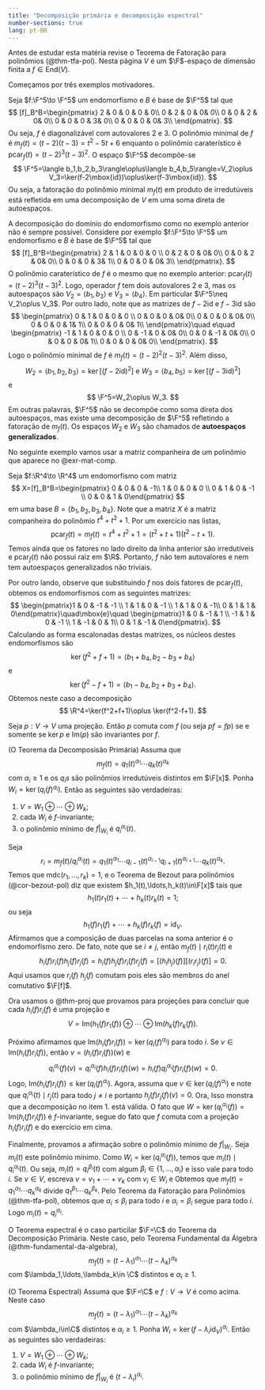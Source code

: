 ```yaml
--- 
title: "Decomposição primária e decomposição espectral"
number-sections: true
lang: pt-BR
--- 
```


Antes de estudar esta matéria revise o Teorema de Fatoração para polinômios (@thm-tfa-pol).
Nesta página $V$ é um $\F$-espaço de dimensão finita a $f\in\mbox{End}(V)$.

Começamos por três exemplos motivadores.

:::{#exm-}
Seja $f:\F^5\to \F^5$ um endomorfismo e $B$ é base de $\F^5$ tal que
$$
[f]_B^B=\begin{pmatrix}
2 & 0 & 0 & 0 & 0\\ 0 & 2 & 0 & 0& 0\\ 0 & 0 & 2 & 0& 0\\ 0 & 0 & 0 & 3& 0\\ 0 & 0 & 0 & 0& 3\\
\end{pmatrix}.
$$
Ou seja, $f$ é diagonalizável com autovalores $2$ e $3$. O polinômio minimal de $f$ é $m_f(t)=(t-2)(t-3)=t^2-5t+6$ enquanto o polinômio caraterístico é $\mbox{pcar}_f(t)=(t-2)^3(t-3)^2$. O espaço $\F^5$ decompõe-se
$$
\F^5=\langle b_1,b_2,b_3\rangle\oplus\langle b_4,b_5\rangle=V_2\oplus V_3=\ker(f-2\mbox{id})\oplus\ker(f-3\mbox{id}).
$$
Ou seja, a fatoração do polinômio minimal $m_f(t)$ em produto de irredutúveis está refletida em uma decomposição de $V$ em uma soma direta de autoespaços.
:::


:::{#exm-}
A decomposição do domínio do endomorfismo como no exemplo anterior não é sempre possível. Considere por exemplo
$f:\F^5\to \F^5$ um endomorfismo e $B$ é base de $\F^5$ tal que
$$
[f]_B^B=\begin{pmatrix}
2 & 1 & 0 & 0 & 0 \\ 0 & 2 & 0 & 0& 0\\ 0 & 0 & 2 & 0& 0\\ 0 & 0 & 0 & 3& 1\\ 0 & 0 & 0 & 0& 3\\
\end{pmatrix}.
$$
O polinômio caraterístico de $f$ é o mesmo que no exemplo anterior: $\mbox{pcar}_f(t)=(t-2)^3(t-3)^2$. Logo,  operador $f$ tem dois autovalores $2$ e $3$, mas os autoespaços são $V_2=\langle b_1,b_3\rangle$ e $V_3=\langle b_4\rangle$. Em particular $\F^5\neq V_2\oplus V_3$. Por outro lado, note que as matrizes de $f-2\mbox{id}$ e $f-3\mbox{id}$ são
$$
\begin{pmatrix}
0 & 1 & 0 & 0  & 0 \\ 0 & 0 & 0 & 0& 0\\ 0 & 0 & 0 & 0& 0\\ 0 & 0 & 0 & 1& 1\\ 0 & 0 & 0 & 0& 1\\
\end{pmatrix}\quad e\quad
\begin{pmatrix}
-1 & 1 & 0 & 0 & 0 \\ 0 & -1 & 0 & 0& 0\\ 0 & 0 & -1 & 0& 0\\ 0 & 0 & 0 & 0& 1\\ 0 & 0 & 0 & 0& 0\\
\end{pmatrix}.
$$
Logo o polinômio minimal de $f$ é $m_f(t)=(t-2)^2(t-3)^2$. Além disso,
$$
W_2=\langle b_1,b_2,b_3\rangle =\ker[(f-2\mbox{id})^2]\mbox{ e }W_3=\langle b_4,b_5\rangle =\ker[(f-3\mbox{id})^2]
$$
e
$$
\F^5=W_2\oplus W_3.
$$
Em outras palavras, $\F^5$ não se decompõe como soma direta dos autoespaços, mas existe uma decomposição de $\F^5$ refletindo a fatoração de $m_f(t)$. Os espaços $W_2$ e $W_3$ são chamados de **autoespaços generalizados**.
:::

No seguinte exemplo vamos usar a matriz companheira de um polinômio que aparece no @exr-mat-comp.

:::{#exm-}
Seja $f:\R^4\to \R^4$ um endomorfismo com matriz
$$
X=[f]_B^B=\begin{pmatrix} 0 & 0 & 0 & -1\\ 1 & 0 & 0 & 0 \\ 0 & 1 & 0 & -1 \\ 0 & 0 & 1 & 0\end{pmatrix}
$$
em uma base $B=\{b_1,b_2,b_3,b_4\}$.  Note que a matriz $X$ é a matriz companheira do polinômio $t^4+t^2+1$. Por um exercício nas listas,
$$
\mbox{pcar}_f(t)=m_f(t)=t^4+t^2+1=(t^2+t+1)(t^2-t+1).
$$
Temos ainda que os fatores no lado direito da linha anterior são irredutíveis e $\mbox{pcar}_f(t)$ não possui raiz em $\R$. Portanto, $f$ não tem autovalores e nem tem autoespaços generalizados não triviais.

Por outro lando, observe que substituindo $f$ nos dois fatores de $\mbox{pcar}_f(t)$, obtemos os endomorfismos com as seguintes matrizes:
$$
\begin{pmatrix}1 & 0 & -1 & -1 \\ 1 & 1 & 0 & -1 \\ 1 & 1 & 0 & -1\\ 0 & 1 & 1 & 0\end{pmatrix}\quad\mbox{e}\quad
\begin{pmatrix}1 & 0 & -1 & 1 \\ -1 & 1 & 0 & -1 \\ 1 & -1 & 0 & 1\\ 0 & 1 & -1 & 0\end{pmatrix}.
$$
Calculando as forma escalonadas destas matrizes, os núcleos destes endomorfismos são
$$
\ker (f^2+f+1)=\langle b_1+b_4,b_2-b_3+b_4\rangle
$$
e
$$
\ker (f^2-f+1)=\langle b_1-b_4,b_2+b_3+b_4\rangle.
$$
Obtemos neste caso a decomposição
$$
\R^4=\ker(f^2+f+1)\oplus \ker(f^2-f+1).
$$

:::


:::{#exr-}
Seja $p:V\to V$ uma projeção. Então $p$ comuta com $f$ (ou seja $pf=fp$) se e somente se $\ker p$ e $\mbox{Im}(p)$ são invariantes por $f$.
:::


:::{#thm-}
(O Teorema da Decomposisão Primária)
Assuma que
$$
m_f(t)=q_1(t)^{\alpha_1}\cdots q_k(t)^{\alpha_k}
$$
com $\alpha_i\geq 1$ e os $q_is$ são polinômios irredutúveis distintos em $\F[x]$. Ponha $W_i=\ker (q_i(f)^{\alpha_i})$. Então as seguintes são verdadeiras:

1.  $V=W_1\oplus\cdots\oplus W_k$;
2.  cada $W_i$ é $f$-invariante;
3.  o polinômio mínimo de $f|_{W_i}$ é $q_i^{\alpha_i}(t)$.
:::


:::{.proof}
Seja
$$
r_i=m_f(t)/q_i^{\alpha_i}(t)=q_1(t)^{\alpha_1}\cdots q_{i-1}(t)^{\alpha_{i-1}}q_{i+1}(t)^{\alpha_{i+1}}\cdots q_k(t)^{\alpha_k}.
$$
Temos que $\mbox{mdc}(r_1,\ldots,r_k)=1$, e o Teorema de Bezout para polinômios (@cor-bezout-pol) diz que existem $h_1(t),\ldots,h_k(t)\in\F[x]$ tais que
$$
h_1(t)r_1(t)+\cdots+h_k(t)r_k(t)=1;
$$
ou seja
$$
h_1(f)r_1(f)+\cdots+h_k(f)r_k(f)=\mbox{id}_V.
$$
Afirmamos que a composição de duas parcelas na soma anterior é o endomorfismo zero. De fato, note que se $i\neq j$, então $m_f(t)\mid r_i(t)r_j(t)$ e
$$
h_i(f)r_i(f)h_j(f)r_j(f)=h_i(f)h_j(f)r_i(f)r_j(f)=[(h_ih_j)(f)][(r_ir_j)(f)]=0.
$$
Aqui usamos que $r_i(f)$ $h_j(f)$ comutam pois eles são membros do anel comutativo $\F[f]$.

Ora usamos o @thm-proj que provamos para projeções para concluir que cada $h_i(f)r_i(f)$ é uma projeção e
$$
V=\mbox{Im}(h_1(f)r_1(f))\oplus\cdots\oplus \mbox{Im}(h_k(f)r_k(f)).
$$

Próximo afirmamos que $\mbox{Im}(h_i(f)r_i(f))=\ker(q_i(f)^{\alpha_i})$ para todo $i$.
Se $v\in \mbox{Im}(h_i(f)r_i(f))$, então $v=(h_i(f)r_i(f))(w)$ e
$$
q_i^{\alpha_i}(f)(v)=q_i^{\alpha_i}(f)h_i(f)r_i(f)(w)=h_i(f)q_i^{\alpha_i}(f)r_i(f)(w)=0.
$$
Logo, $\mbox{Im}(h_i(f)r_i(f))\leq \ker(q_i(f)^{\alpha_i})$. Agora, assuma que $v\in \ker(q_i(f)^{\alpha_i})$ e note que $q_i^{\alpha_i}(t)\mid r_j(t)$ para todo $j\neq i$ e portanto $h_j(f)r_j(f)(v)=0$. Ora,
\begin{align*}
v&=\mbox{id}_V(v)=(h_1(f)r_1(f)+\cdots+h_i(f)r_i(f)+\cdots+h_k(f)r_k(f))(v)\\&=h_i(f)r_i(f)(v)\in \mbox{Im}(h_i(f)r_i(f)).
\end{align*}
Isso monstra que a decomposição no item 1. está válida. O fato que $W=\ker(q_i^{\alpha_i}(f))=\mbox{Im}(h_i(f)r_i(f))$ é $f$-invariante, segue do fato que $f$ comuta com a projeção $h_i(f)r_i(f)$ e do exercício em cima.

Finalmente, provamos a afirmação sobre o polinômio mínimo de $f|_{W_i}$. Seja $m_i(t)$ este polinômio mínimo. Como $W_i=\ker(q_i^{\alpha_i}(f))$, temos que $m_i(t)\mid q_i^{\alpha_i}(t)$. Ou seja, $m_i(t)=q_i^{\beta_i}(t)$ com algum $\beta_i\in\{1,\ldots,\alpha_i\}$ e isso vale para todo $i$. Se $v\in V$, escreva $v=v_1+\cdots+v_k$ com $v_i\in W_i$ e
\begin{align*}
q_1^{\beta_1}(f)\cdots q_k^{\beta_k}(f)(v)&=q_1^{\beta_1}(f)\cdots q_k^{\beta_k}(f)(v_1+\cdots+v_k)\\&=
q_1^{\beta_1}(f)\cdots q_k^{\beta_k}(f)(v_1)+\cdots+q_1^{\beta_1}(f)\cdots q_k^{\beta_k}(f)(v_k)\\&=0.
\end{align*}
Obtemos que $m_f(t)=q_1^{\alpha_1}\cdots q_k^{\alpha_k}$ divide $q_1^{\beta_1}\cdots q_k^{\beta_k}$. Pelo Teorema da Fatoração para Polinômios (@thm-tfa-pol), obtemos que $\alpha_i\leq \beta_i$ para todo $i$ e $\alpha_i=\beta_i$ segue para todo $i$. Logo $m_i(t)=q_i^{\alpha_i}$.

:::

O Teorema espectral é o caso particilar $\F=\C$ do Teorema da Decomposição Primária. Neste caso, pelo Teorema Fundamental da Álgebra (@thm-fundamental-da-algebra),
$$
m_f(t)=(t-\lambda_1)^{\alpha_1}\cdots (t-\lambda_k)^{\alpha_k}
$$
com $\lambda_1,\ldots,\lambda_k\in \C$ distintos e $\alpha_i\geq 1$.

:::{#thm-espectral}
(O Teorema Espectral)
Assuma que $\F=\C$ e $f:V\to V$ é como acima. Neste caso
$$
m_f(t)=(t-\lambda_1)^{\alpha_1}\cdots (t-\lambda_k)^{\alpha_k}
$$
com $\lambda_i\in\C$ distintos e $\alpha_i\geq 1$. Ponha $W_i=\ker (f-\lambda_i\mbox{id}_V)^{\alpha_i}$. Então as seguintes são verdadeiras:

1. $V=W_1\oplus\cdots\oplus W_k$;
2. cada $W_i$ é $f$-invariante;
3. o polinômio mínimo de $f|_{W_i}$ é $(t-\lambda_i)^{\alpha_i}$.
:::
